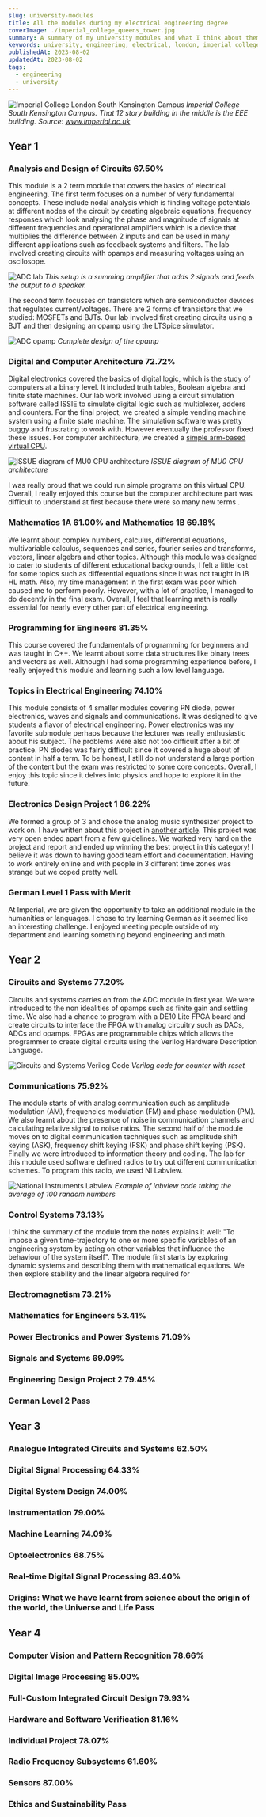 ```yaml
---
slug: university-modules
title: All the modules during my electrical engineering degree
coverImage: ./imperial_college_queens_tower.jpg
summary: A summary of my university modules and what I think about them.
keywords: university, engineering, electrical, london, imperial college london
publishedAt: 2023-08-02
updatedAt: 2023-08-02
tags: 
  - engineering
  - university
---
```


![Imperial College London South Kensington Campus](./imperial_college_queens_tower.jpg)
*Imperial College South Kensington Campus. That 12 story building in the middle is the EEE building. Source: www.imperial.ac.uk*

## Year 1
### Analysis and Design of Circuits 67.50%
This module is a 2 term module that covers the basics of electrical engineering. The first term focuses on a number of very fundamental concepts. These include  nodal analysis which is finding voltage potentials at different nodes of the circuit by creating algebraic equations, frequency responses which look analysing the phase and magnitude of signals at different frequencies and operational amplifiers which is a device that multiplies the difference between 2 inputs and can be used in many different applications such as feedback systems and filters. The lab involved creating circuits with opamps and measuring voltages using an oscilosope.

 ![ADC lab](./analysis_and_design.png) 
 *This setup is a summing amplifier that adds 2 signals and feeds the output to a speaker.*
 
 The second term focusses on transistors which are semiconductor devices that regulates current/voltages. There are 2 forms of transistors that we studied: MOSFETs and BJTs. Our lab involved first creating circuits using a BJT and then designing an opamp using the LTSpice simulator.

 ![ADC opamp](./analysis_and_design_opamp.png)
 *Complete design of the opamp*

### Digital and Computer Architecture 72.72%
Digital electronics covered the basics of digital logic, which is the study of computers at a binary level. It included truth tables, Boolean algebra and finite state machines. Our lab work involved using a circuit simulation software called ISSIE to simulate digital logic such as multiplexer, adders and counters. For the final project, we created a simple vending machine system using a finite state machine. The simulation software was pretty buggy and frustrating to work with. However eventually the professor fixed these issues. For computer architecture, we created a [simple arm-based virtual CPU](https://intranet.ee.ic.ac.uk/t.clarke/arch/deca/). 

![ISSUE diagram of MU0 CPU architecture](./DECA_MU0.png) *ISSUE diagram of MU0 CPU architecture* 

I was really proud that we could run simple programs on this virtual CPU. Overall, I really enjoyed this course but the computer architecture part was difficult to understand at first because there were so many new terms .

### Mathematics 1A 61.00% and Mathematics 1B 69.18%
We learnt about complex numbers, calculus, differential equations, multivariable calculus, sequences and series, fourier series and transforms, vectors, linear algebra and other topics. Although this module was designed to cater to students of different educational backgrounds, I felt a little lost for some topics such as differential equations since it was not taught in IB HL math. Also, my time management in the first exam was poor which caused me to perform poorly. However, with a lot of practice, I managed to do decently in the final exam. Overall, I feel that learning math is really essential for nearly every other part of electrical engineering.

### Programming for Engineers 81.35%
This course covered the fundamentals of programming for beginners and was taught in C++. We learnt about some data structures like binary trees and vectors as well. Although I had some programming experience before, I really enjoyed this module and learning such a low level language.

### Topics in Electrical Engineering 74.10%
This module consists of 4 smaller modules covering PN diode, power electronics, waves and signals and communications. It was designed to give students a flavor of electrical engineering. Power electronics was my favorite submodule perhaps because the lecturer was really enthusiastic about his subject. The problems were also not too difficult after a bit of practice. PN diodes was fairly difficult since it covered a huge about of content in half a term. To be honest, I still do not understand a large portion of the content but the exam was restricted to some core concepts. Overall, I enjoy this topic since it delves into physics and hope to explore it in the future.

### Electronics Design Project 1 86.22%
We formed a group of 3 and chose the analog music synthesizer project to work on. I have written about this project in [another article](/project/analog-music-synthesizer-simulation). This project was very open ended apart from a few guidelines. We worked very hard on the project and report and ended up winning the best project in this category! I believe it was down to having good team effort and documentation. Having to work entirely online and with people in 3 different time zones was strange but we coped pretty well.

### German Level 1 Pass with Merit
At Imperial, we are given the opportunity to take an additional module in the humanities or languages. I chose to try learning German as it seemed like an interesting challenge. I enjoyed meeting people outside of my department and learning something beyond engineering and math. 

## Year 2
### Circuits and Systems 77.20%
Circuits and systems carries on from the ADC module in first year. We were introduced to the non idealities of opamps such as finite gain and settling time. We also had a chance to program with a DE10 Lite FPGA board and create circuits to interface the FPGA with analog circuitry such as DACs, ADCs and opamps. FPGAs are programmable chips which allows the programmer to create digital circuits using the Verilog Hardware Description Language.

![Circuits and Systems Verilog Code](./CnS_Verilog.png)
*Verilog code for counter with reset*

### Communications 75.92%
The module starts of with analog communication such as amplitude modulation (AM), frequencies modulation (FM) and phase modulation (PM). We also learnt about the presence of noise in communication channels and calculating relative signal to noise ratios. The second half of the module moves on to digital communication techniques such as amplitude shift keying (ASK), frequency shift keying (FSK) and phase shift keying (PSK). Finally we were introduced to information theory and coding. The lab for this module used software defined radios to try out different communication schemes. To program this radio, we used NI Labview.

![National Instruments Labview](./Comm_Labview.png)
*Example of labview code taking the average of 100 random numbers*


### Control Systems 73.13%
I think the summary of the module from the notes explains it well: "To impose a given time-trajectory to one or more specific variables of an engineering system by acting on other variables that influence the behaviour of the system itself". The module first starts by exploring dynamic systems and describing them with mathematical equations. We then explore stability and the linear algebra required for  

### Electromagnetism 73.21%
### Mathematics for Engineers 53.41%
### Power Electronics and Power Systems 71.09%
### Signals and Systems 69.09%
### Engineering Design Project 2 79.45%
### German Level 2 Pass

## Year 3
### Analogue Integrated Circuits and Systems 62.50%
### Digital Signal Processing 64.33%
### Digital System Design 74.00%
### Instrumentation 79.00%
### Machine Learning 74.09%
### Optoelectronics 68.75%
### Real-time Digital Signal Processing 83.40%
### Origins: What we have learnt from science about the origin of the world, the Universe and Life Pass

## Year 4
### Computer Vision and Pattern Recognition 78.66%
### Digital Image Processing 85.00%
### Full-Custom Integrated Circuit Design 79.93%
### Hardware and Software Verification 81.16%
### Individual Project 78.07%
### Radio Frequency Subsystems 61.60%
### Sensors 87.00%
### Ethics and Sustainability Pass
